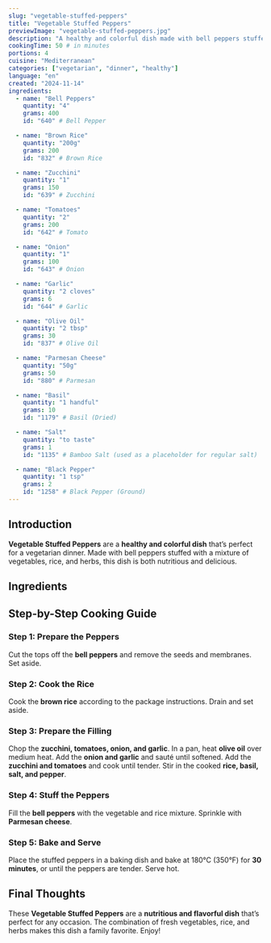 ```yaml
---
slug: "vegetable-stuffed-peppers"
title: "Vegetable Stuffed Peppers"
previewImage: "vegetable-stuffed-peppers.jpg"
description: "A healthy and colorful dish made with bell peppers stuffed with a mixture of vegetables, rice, and herbs, perfect for a vegetarian dinner."
cookingTime: 50 # in minutes
portions: 4
cuisine: "Mediterranean"
categories: ["vegetarian", "dinner", "healthy"]
language: "en"
created: "2024-11-14"
ingredients:
  - name: "Bell Peppers"
    quantity: "4"
    grams: 400
    id: "640" # Bell Pepper

  - name: "Brown Rice"
    quantity: "200g"
    grams: 200
    id: "832" # Brown Rice

  - name: "Zucchini"
    quantity: "1"
    grams: 150
    id: "639" # Zucchini

  - name: "Tomatoes"
    quantity: "2"
    grams: 200
    id: "642" # Tomato

  - name: "Onion"
    quantity: "1"
    grams: 100
    id: "643" # Onion

  - name: "Garlic"
    quantity: "2 cloves"
    grams: 6
    id: "644" # Garlic

  - name: "Olive Oil"
    quantity: "2 tbsp"
    grams: 30
    id: "837" # Olive Oil

  - name: "Parmesan Cheese"
    quantity: "50g"
    grams: 50
    id: "880" # Parmesan

  - name: "Basil"
    quantity: "1 handful"
    grams: 10
    id: "1179" # Basil (Dried)

  - name: "Salt"
    quantity: "to taste"
    grams: 1
    id: "1135" # Bamboo Salt (used as a placeholder for regular salt)

  - name: "Black Pepper"
    quantity: "1 tsp"
    grams: 2
    id: "1258" # Black Pepper (Ground)
---
```



## Introduction

**Vegetable Stuffed Peppers** are a **healthy and colorful dish** that’s perfect for a vegetarian dinner. Made with bell peppers stuffed with a mixture of vegetables, rice, and herbs, this dish is both nutritious and delicious.

## Ingredients

<IngredientsList
  ingredients={frontmatter.ingredients}
  portions={frontmatter.portions}
/>

## Step-by-Step Cooking Guide

### Step 1: Prepare the Peppers

Cut the tops off the **bell peppers** and remove the seeds and membranes. Set aside.

<CookingStep
  action="cutting_vegetables_sweetPepper"
  alt="Preparing bell peppers for stuffing"
/>

### Step 2: Cook the Rice

Cook the **brown rice** according to the package instructions. Drain and set aside.

<CookingStep action="boiling_grains_rice" alt="Boiling brown rice in a pot" />

### Step 3: Prepare the Filling

Chop the **zucchini, tomatoes, onion, and garlic**. In a pan, heat **olive oil** over medium heat. Add the **onion and garlic** and sauté until softened. Add the **zucchini and tomatoes** and cook until tender. Stir in the cooked **rice, basil, salt, and pepper**.

<CookingStep
  action="frying_pan_mix_vegetableMix"
  alt="Sautéing vegetables for stuffing"
/>

### Step 4: Stuff the Peppers

Fill the **bell peppers** with the vegetable and rice mixture. Sprinkle with **Parmesan cheese**.

### Step 5: Bake and Serve

Place the stuffed peppers in a baking dish and bake at 180°C (350°F) for **30 minutes**, or until the peppers are tender. Serve hot.

<CookingStep
  action="kitchenAppliances_oven"
  alt="Baking stuffed peppers in the oven"
/>

## Final Thoughts

These **Vegetable Stuffed Peppers** are a **nutritious and flavorful dish** that’s perfect for any occasion. The combination of fresh vegetables, rice, and herbs makes this dish a family favorite. Enjoy!

<NutritionFacts ingredients={frontmatter.ingredients} />
